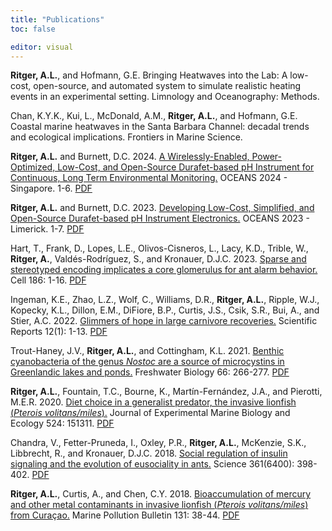 ```yaml
---
title: "Publications"
toc: false

editor: visual
---
```


**Ritger, A.L.**, and Hofmann, G.E. Bringing Heatwaves into the Lab: A low-cost, open-source, and automated system to simulate realistic heating events in an experimental setting. Limnology and Oceanography: Methods.

Chan, K.Y.K., Kui, L., McDonald, A.M., **Ritger, A.L.**, and Hofmann, G.E. Coastal marine heatwaves in the Santa Barbara Channel: decadal trends and ecological implications. Frontiers in Marine Science.

**Ritger, A.L.** and Burnett, D.C. 2024. <a href="https://ieeexplore.ieee.org/document/10682142" target="_blank">A Wirelessly-Enabled, Power-Optimized, Low-Cost, and Open-Source Durafet-based pH Instrument for Continuous, Long Term Environmental Monitoring.</a> OCEANS 2024 - Singapore. 1-6. <a href="files/Ritger-and-Burnett-2024.pdf" target="_blank">PDF</a>

**Ritger, A.L.** and Burnett, D.C. 2023. <a href="https://ieeexplore.ieee.org/document/10244512" target="_blank">Developing Low-Cost, Simplified, and Open-Source Durafet-based pH Instrument Electronics.</a> OCEANS 2023 - Limerick. 1-7. <a href="files/Ritger-and-Burnett-2023.pdf" target="_blank">PDF</a>

Hart, T., Frank, D., Lopes, L.E., Olivos-Cisneros, L., Lacy, K.D., Trible, W., **Ritger, A.**, Valdés-Rodríguez, S., and Kronauer, D.J.C. 2023. <a href="https://www.cell.com/cell/fulltext/S0092-8674(23)00544-5" target="_blank">Sparse and stereotyped encoding implicates a core glomerulus for ant alarm behavior.</a> Cell 186: 1-16. <a href="files/Hart-et-al-2023.pdf" target="_blank">PDF</a>

Ingeman, K.E., Zhao, L.Z., Wolf, C., Williams, D.R., **Ritger, A.L.**, Ripple, W.J., Kopecky, K.L., Dillon, E.M., DiFiore, B.P., Curtis, J.S., Csik, S.R., Bui, A., and Stier, A.C. 2022. <a href="https://www.nature.com/articles/s41598-022-13671-7" target="_blank">Glimmers of hope in large carnivore recoveries.</a> Scientific Reports 12(1): 1-13. <a href="files/Ingeman_et_al-2022-Scientific_Reports.pdf" target="_blank">PDF</a>

Trout-Haney, J.V., **Ritger, A.L.**, and Cottingham, K.L. 2021. <a href="https://onlinelibrary.wiley.com/doi/abs/10.1111/fwb.13636
" target="_blank">Benthic cyanobacteria of the genus *Nostoc* are a source of microcystins in Greenlandic lakes and ponds.</a> Freshwater Biology 66: 266-277. <a href="files/Trout-Haney2020_FreshwaterBiology.pdf" target="_blank">PDF</a>

**Ritger, A.L.**, Fountain, T.C., Bourne, K., Martín-Fernández, J.A., and Pierotti, M.E.R. 2020. <a href="https://www.sciencedirect.com/science/article/abs/pii/S0022098119303296" target="_blank">Diet choice in a generalist predator, the invasive lionfish (*Pterois volitans/miles*).</a> Journal of Experimental Marine Biology and Ecology 524: 151311. <a href="files/Ritger et al 2020_JEMBE.pdf" target="_blank">PDF</a>

Chandra, V., Fetter-Pruneda, I., Oxley, P.R., **Ritger, A.L.**, McKenzie, S.K., Libbrecht, R., and Kronauer, D.J.C. 2018. <a href="https://www.science.org/doi/10.1126/science.aar5723" target="_blank">Social regulation of insulin signaling and the evolution of eusociality in ants.</a> Science 361(6400): 398-402. <a href="files/Chandra et al 2018_Science.pdf" target="_blank">PDF</a>

**Ritger, A.L.**, Curtis, A., and Chen, C.Y. 2018. <a href="https://www.sciencedirect.com/science/article/abs/pii/S0025326X18301991" target="_blank">Bioaccumulation of mercury and other metal contaminants in invasive lionfish (*Pterois volitans/miles*) from Curaçao.</a> Marine Pollution Bulletin 131: 38-44. <a href="files/Ritger et al 2018_MPB.pdf" target="_blank">PDF</a>
